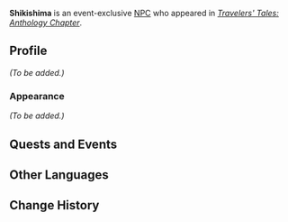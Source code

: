 {{Meta
<!-- Remove this template after adding the missing info -->
|missing_NPC_profile  = yes
}}
{{Character Infobox
|type             = Event NPC
|image            = NPC Shikishima.png
|region           = Inazuma
|location         = Inazuma
|affiliation      = Watatsumi Army
|title            = Sangonomiya Samurai

|voiceEN          = 
|voiceCN          = 
|voiceJP          = 
|voiceKR          = 
}}
'''Shikishima''' is an event-exclusive [[NPC]] who appeared in ''[[Travelers' Tales: Anthology Chapter]]''.
<!--
==Location==
{{subst:#tag:gallery|
NPC Location {{subst:#titleparts:{{subst:PAGENAME}}}}.png{{subst:!}}{{subst:#titleparts:{{subst:PAGENAME}}}}'s location
NPC Location {{subst:#titleparts:{{subst:PAGENAME}}}} Context.png{{subst:!}}Additional context
}}
-->
==Profile==
<!--Detailed story/lore information goes here.-->
''(To be added.)''

===Appearance===
<!--Keep appearance section short and concise. Limit to 2 paragraphs with 3-4 sentences each.-->
''(To be added.)''

==Quests and Events==
{{Quests and Events}}

==Other Languages==
{{Other Languages|default_hidden=1
|en      = Shikishima
|zhs     = 敷岛
|zhs_rm  = 
|zht     = 敷島
|zht_rm  = 
|ja      = 敷島
|ja_rm   = Shikishima
|ko      = 시키시마
|es      = Shikishima
|fr      = Shikishima
|ru      = Сикисима
|th      = Shikishima
|vi      = Shikishima
|de      = Shikishima
|id      = Shikishima
|pt      = Shikishima
|tr      = Shikishima
|it      = Shikishima
}}

==Change History==
{{Change History|5.4}}